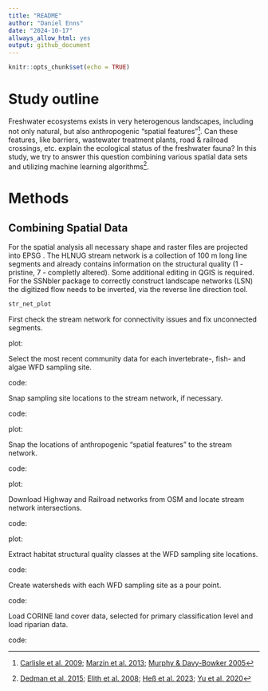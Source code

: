 ```yaml
---
title: "README"
author: "Daniel Enns"
date: "2024-10-17"
allways_allow_html: yes
output: github_document
---
```


```r
knitr::opts_chunk$set(echo = TRUE)
```

# Study outline

Freshwater ecosystems exists in very heterogenous landscapes, including not only natural, but also anthropogenic "spatial features"[^1]. Can these features, like barriers, wastewater treatment plants, road & railroad crossings, etc. explain the ecological status of the freshwater fauna? In this study, we try to answer this question combining various spatial data sets and utilizing machine learning algorithms[^2].

[^1]: [Carlisle et al. 2009](https://doi.org/10.1007/s10661-008-0256-z); [Marzin et al. 2013](https://doi.org/10.1007/s10750-012-1254-2); [Murphy & Davy-Bowker 2005](https://doi.org/10.1007/s10750-004-1451-8)

[^2]: [Dedman et al. 2015](http://dx.doi.org/10.1016/j.ecolmodel.2015.05.010); [Elith et al. 2008](https://doi.org/10.1111/j.1365-2656.2008.01390.x); [Heß et al. 2023](http://dx.doi.org/10.1016/j.scitotenv.2023.162952); [Yu et al. 2020](https://doi.org/10.1016/j.ecolmodel.2020.109202)

# Methods

## Combining Spatial Data

For the spatial analysis all necessary shape and raster files are projected into EPSG . The HLNUG stream network is a collection of 100 m long line segments and already contains information on the structural quality (1 - pristine, 7 - completly altered). Some additional editing in QGIS is required. For the SSNbler package to correctly construct landscape networks (LSN) the digitized flow needs to be inverted, via the reverse line direction tool.

```r
str_net_plot
```

First check the stream network for connectivity issues and fix unconnected segments.

plot:

Select the most recent community data for each invertebrate-, fish- and algae WFD sampling site.

code:

Snap sampling site locations to the stream network, if necessary.

code:

plot:

Snap the locations of anthropogenic "spatial features" to the stream network.

code:

plot:

Download Highway and Railroad networks from OSM and locate stream network intersections.

code:

plot:

Extract habitat structural quality classes at the WFD sampling site locations.

code:

Create watersheds with each WFD sampling site as a pour point.

code:

Load CORINE land cover data, selected for primary classification level and load riparian data.

code:
